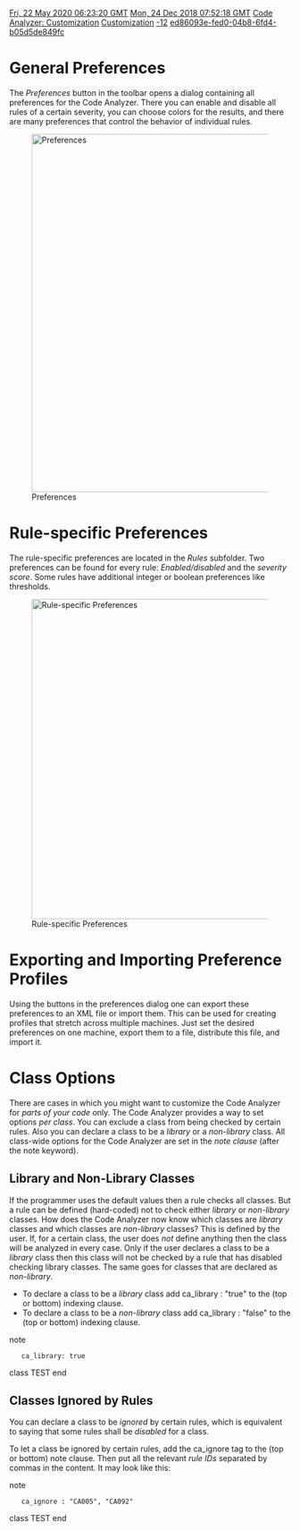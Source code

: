[[Property:modification_date|Fri, 22 May 2020 06:23:20 GMT]]
[[Property:publication_date|Mon, 24 Dec 2018 07:52:18 GMT]]
[[Property:title|Code Analyzer: Customization]]
[[Property:link_title|Customization]]
[[Property:weight|-12]]
[[Property:uuid|ed86093e-fed0-04b8-6fd4-b05d5de849fc]]
= General Preferences =

The ''Preferences'' button in the toolbar opens a dialog containing all preferences for the Code Analyzer. There you can enable and disable all rules of a certain severity, you can choose colors for the results, and there are many preferences that control the behavior of individual rules.

[[Image:CA Preference Dialog|center|640px|Preferences]]

= Rule-specific Preferences =

The rule-specific preferences are located in the ''Rules'' subfolder. Two preferences can be found for every rule: ''Enabled/disabled'' and the ''severity score''. Some rules have additional integer or boolean preferences like thresholds.

[[Image:CA Rule Preferences|center|572px|Rule-specific Preferences]]

= Exporting and Importing Preference Profiles =

Using the buttons in the preferences dialog one can export these preferences to an XML file or import them. This can be used for creating profiles that stretch across multiple machines. Just set the desired preferences on one machine, export them to a file, distribute this file, and import it.

{{note| The Code Analyzer preferences are separate from the general EiffelStudio preferences. Pressing ''Restore Defaults'', ''Import ...'', or ''Export ...'' ''only'' affects preferences for the Code Analyzer.''}}

= Class Options =

There are cases in which you might want to customize the Code Analyzer for ''parts of your code'' only. The Code Analyzer provides a way to set options ''per class''. You can exclude a class from being checked by certain rules. Also you can declare a class to be a ''library'' or a ''non-library'' class. All class-wide options for the Code Analyzer are set in the ''note clause'' (after the <e>note</e> keyword).

== Library and Non-Library Classes ==

If the programmer uses the default values then a rule checks all classes. But a rule can be defined (hard-coded) not to check either ''library'' or ''non-library'' classes. How does the Code Analyzer now know which classes are ''library'' classes and which classes are ''non-library'' classes? This is defined by the user. If, for a certain class, the user does ''not'' define anything then the class will be analyzed in every case. Only if the user declares a class to be a ''library'' class then this class will not be checked by a rule that has disabled checking library classes. The same goes for classes that are declared as ''non-library''.

* To declare a class to be a ''library'' class add <e>ca_library : "true"</e> to the (top or bottom) indexing clause.
* To declare a class to be a ''non-library'' class add <e>ca_library : "false"</e> to the (top or bottom) indexing clause.

<e>note
	ca_library: true
class TEST
end
</e>

== Classes Ignored by Rules ==

You can declare a class to be ''ignored'' by certain rules, which is equivalent to saying that some rules shall be ''disabled'' for a class.

To let a class be ignored by certain rules, add the <e>ca_ignore</e> tag to the (top or bottom) note clause. Then put all the relevant ''rule IDs'' separated by commas in the content. It may look like this:

<e>note
	ca_ignore : "CA005", "CA092"
class TEST
end</e>



